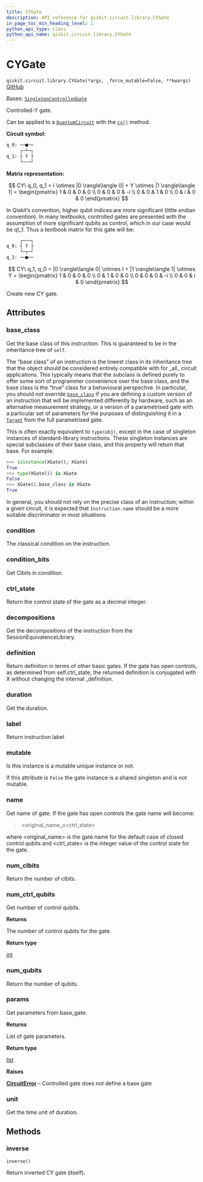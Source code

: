 ```yaml
---
title: CYGate
description: API reference for qiskit.circuit.library.CYGate
in_page_toc_min_heading_level: 1
python_api_type: class
python_api_name: qiskit.circuit.library.CYGate
---
```


# CYGate

<span id="qiskit.circuit.library.CYGate" />

`qiskit.circuit.library.CYGate(*args, _force_mutable=False, **kwargs)` [GitHub](https://github.com/qiskit/qiskit/tree/stable/0.45/qiskit/circuit/library/standard_gates/y.py "view source code")

Bases: [`SingletonControlledGate`](circuit_singleton#qiskit.circuit.singleton.SingletonControlledGate "qiskit.circuit.singleton.SingletonControlledGate")

Controlled-Y gate.

Can be applied to a [`QuantumCircuit`](qiskit.circuit.QuantumCircuit "qiskit.circuit.QuantumCircuit") with the [`cy()`](qiskit.circuit.QuantumCircuit#cy "qiskit.circuit.QuantumCircuit.cy") method.

**Circuit symbol:**

```python
q_0: ──■──
     ┌─┴─┐
q_1: ┤ Y ├
     └───┘
```

**Matrix representation:**

$$
CY\ q_0, q_1 =
I \otimes |0 \rangle\langle 0| + Y \otimes |1 \rangle\langle 1|  =
    \begin{pmatrix}
        1 & 0 & 0 & 0 \\
        0 & 0 & 0 & -i \\
        0 & 0 & 1 & 0 \\
        0 & i & 0 & 0
    \end{pmatrix}
$$

<Admonition title="Note" type="note">
  In Qiskit’s convention, higher qubit indices are more significant (little endian convention). In many textbooks, controlled gates are presented with the assumption of more significant qubits as control, which in our case would be q\_1. Thus a textbook matrix for this gate will be:

  ```python
       ┌───┐
  q_0: ┤ Y ├
       └─┬─┘
  q_1: ──■──
  ```

  $$
  CY\ q_1, q_0 =
      |0 \rangle\langle 0| \otimes I + |1 \rangle\langle 1| \otimes Y =
      \begin{pmatrix}
          1 & 0 & 0 & 0 \\
          0 & 1 & 0 & 0 \\
          0 & 0 & 0 & -i \\
          0 & 0 & i & 0
      \end{pmatrix}
  $$
</Admonition>

Create new CY gate.

## Attributes

<span id="qiskit.circuit.library.CYGate.base_class" />

### base\_class

Get the base class of this instruction. This is guaranteed to be in the inheritance tree of `self`.

The “base class” of an instruction is the lowest class in its inheritance tree that the object should be considered entirely compatible with for \_all\_ circuit applications. This typically means that the subclass is defined purely to offer some sort of programmer convenience over the base class, and the base class is the “true” class for a behavioural perspective. In particular, you should *not* override [`base_class`](#qiskit.circuit.library.CYGate.base_class "qiskit.circuit.library.CYGate.base_class") if you are defining a custom version of an instruction that will be implemented differently by hardware, such as an alternative measurement strategy, or a version of a parametrised gate with a particular set of parameters for the purposes of distinguishing it in a [`Target`](qiskit.transpiler.Target "qiskit.transpiler.Target") from the full parametrised gate.

This is often exactly equivalent to `type(obj)`, except in the case of singleton instances of standard-library instructions. These singleton instances are special subclasses of their base class, and this property will return that base. For example:

```python
>>> isinstance(XGate(), XGate)
True
>>> type(XGate()) is XGate
False
>>> XGate().base_class is XGate
True
```

In general, you should not rely on the precise class of an instruction; within a given circuit, it is expected that `Instruction.name` should be a more suitable discriminator in most situations.

<span id="qiskit.circuit.library.CYGate.condition" />

### condition

The classical condition on the instruction.

<span id="qiskit.circuit.library.CYGate.condition_bits" />

### condition\_bits

Get Clbits in condition.

<span id="qiskit.circuit.library.CYGate.ctrl_state" />

### ctrl\_state

Return the control state of the gate as a decimal integer.

<span id="qiskit.circuit.library.CYGate.decompositions" />

### decompositions

Get the decompositions of the instruction from the SessionEquivalenceLibrary.

<span id="qiskit.circuit.library.CYGate.definition" />

### definition

Return definition in terms of other basic gates. If the gate has open controls, as determined from self.ctrl\_state, the returned definition is conjugated with X without changing the internal \_definition.

<span id="qiskit.circuit.library.CYGate.duration" />

### duration

Get the duration.

<span id="qiskit.circuit.library.CYGate.label" />

### label

Return instruction label

<span id="qiskit.circuit.library.CYGate.mutable" />

### mutable

Is this instance is a mutable unique instance or not.

If this attribute is `False` the gate instance is a shared singleton and is not mutable.

<span id="qiskit.circuit.library.CYGate.name" />

### name

Get name of gate. If the gate has open controls the gate name will become:

> \<original\_name\_o\<ctrl\_state>

where \<original\_name> is the gate name for the default case of closed control qubits and \<ctrl\_state> is the integer value of the control state for the gate.

<span id="qiskit.circuit.library.CYGate.num_clbits" />

### num\_clbits

Return the number of clbits.

<span id="qiskit.circuit.library.CYGate.num_ctrl_qubits" />

### num\_ctrl\_qubits

Get number of control qubits.

**Returns**

The number of control qubits for the gate.

**Return type**

[int](https://docs.python.org/3/library/functions.html#int "(in Python v3.12)")

<span id="qiskit.circuit.library.CYGate.num_qubits" />

### num\_qubits

Return the number of qubits.

<span id="qiskit.circuit.library.CYGate.params" />

### params

Get parameters from base\_gate.

**Returns**

List of gate parameters.

**Return type**

[list](https://docs.python.org/3/library/stdtypes.html#list "(in Python v3.12)")

**Raises**

[**CircuitError**](circuit#qiskit.circuit.CircuitError "qiskit.circuit.CircuitError") – Controlled gate does not define a base gate

<span id="qiskit.circuit.library.CYGate.unit" />

### unit

Get the time unit of duration.

## Methods

### inverse

<span id="qiskit.circuit.library.CYGate.inverse" />

`inverse()`

Return inverted CY gate (itself).

